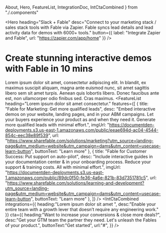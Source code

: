   About,
  Hero,
  FeatureList,
  IntegrationDoc,
  IntCtaCombined
} from "./.components"

<Hero 
  heading="Slack + Fable" 
  desc="Connect to your marketing stack / sales stack tools with Fable via Zapier. Fable syncs lead details and lead activity data for demos with 6000+ tools."
  button={{
    label: "Integrate Zapier and Fable",
    url: "https://zapier.com/app/home"
  }}
/>
<About>
# Create stunning interactive demos with Fable in 10 mins
Lorem ipsum dolor sit amet, consectetur adipiscing elit. In blandit, ex maximus suscipit aliquam, magna ante euismod nunc, sit amet sagittis libero sem sit amet turpis. Aenean quis lobortis libero. Donec faucibus ante est, non ullamcorper odio finibus sed. Cras maximus.
</About>
<FeatureList
  heading="Lorem ipsum dolor sit amet consectetur."
  features={[
    {
      title: "Fable for Marketing: Get more qualified leads",
      desc: "Embed interactive demos on your website, landing pages, and in your ABM campaigns. Let your buyers experience your product as and when they need it. Generate more qualified leads with minimal effort.",
      imgUrl:
        "https://documentden-deployments.s3.us-east-1.amazonaws.com/public/eeae694d-ac04-4544-854c-eec38e89f539",
      url: "https://www.sharefable.com/solutions/marketing?utm_source=landing-page&utm_medium=website&utm_campaign=dams&utm_content=usecase-learn-button",
      buttonText: "Learn more"
    },
    {
      title: "Fable for Customer Success: Put support on auto-pilot",
      desc: "Include interactive guides in your documentation center & in your onboarding process. Reduce your support & training costs. All with minimal effort.",
      imgUrl:
        "https://documentden-deployments.s3.us-east-1.amazonaws.com/public/89dc0f50-fe36-4a6e-821b-83d7351781c5",
      url: "https://www.sharefable.com/solutions/learning-and-development?utm_source=landing-page&utm_medium=website&utm_campaign=dams&utm_content=usecase-learn-button",
      buttonText: "Learn more"
    },
  ]}
/>
<IntegrationDoc
  heading="Slack integration documentation"
  desc="Lorem ipsum dolor sit amet, consectetur adipiscing elit. In blandit, ex maximus suscipit aliquam, magna ante euismod nunc,"
  img="https://documentden-deployments.s3.us-east-1.amazonaws.com/public/2143b58d-e8f8-4c09-bc84-1ceba8d19947"
/>
<IntCtaCombined
  integrations={{
    heading:"Lorem ipsum dolor sit amet ",
    desc:"Enable your entire team with a growth lever that doesn’t require any engineering work."
  }}
  cta={{
    heading:"Want to increase your conversions & close more deals?",
    desc:"Get your GTM team the partner they need. Let's unleash the Fables of your product.",
    buttonText:"Get started",
    url:"#",
  }}
/>
